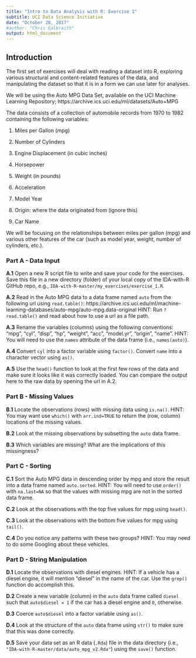 ```yaml
---
title: "Intro to Data Analysis with R: Exercise 1"
subtitle: UCI Data Science Initiative
date: "October 20, 2017"
#author: "Chris Galbraith"
output: html_document
---
```


## Introduction

The first set of exercises will deal with reading a dataset into R, exploring various structural and content-related features of the data, and manipulating the dataset so that it is in a form we can use later for analyses. 

We will be using the Auto MPG Data Set, available on the UCI Machine Learning Repository; https://archive.ics.uci.edu/ml/datasets/Auto+MPG

The data consists of a collection of automobile records from 1970 to 1982 containing the following variables:

1. Miles per Gallon (mpg) 

2. Number of Cylinders

3. Engine Displacement (in cubic inches)

4. Horsepower

5. Weight (in pounds) 

6. Acceleration

7. Model Year

8. Origin: where the data originated from (ignore this)

9. Car Name

We will be focusing on the relationships between miles per gallon (mpg) and various other features of the car (such as model year, weight, number of cylinders, etc.). 


### Part A - Data Input
**A.1** Open a new R script file to write and save your code for the exercises. Save this file in a new directory (folder) of your local copy of the IDA-with-R GitHub repo, e.g., ```IDA-with-R-master/my_exercises/exercise_1.R```.

**A.2** Read in the Auto MPG data to a data frame named ```auto``` from the following url using ```read.table()```:  https://archive.ics.uci.edu/ml/machine-learning-databases/auto-mpg/auto-mpg.data-original HINT: Run ```?read.table()``` and read about how to use a url as a file path.

**A.3** Rename the variables (columns) using the following conventions: "mpg", "cyl", "disp", "hp", "weight", "acc", "model.yr", "origin", "name". HINT: You will need to use the ```names``` attribute of the data frame (i.e., ```names(auto)```).

**A.4** Convert ```cyl``` into a factor variable using ```factor()```. Convert ```name``` into a character vector using ```as()```.

**A.5** Use the ```head()``` function to look at the first few rows of the data and make sure it looks like it was correctly loaded. You can compare the output here to the raw data by opening the url in A.2.


### Part B - Missing Values
**B.1** Locate the observations (rows) with missing data using ```is.na()```. HINT: You may want use ```which()``` with ```arr.ind=TRUE``` to return the (row, column) locations of the missing values.

**B.2** Look at the missing observations by subsetting the ```auto``` data frame.

**B.3** Which variables are missing? What are the implications of this missingness? 


### Part C - Sorting
**C.1** Sort the Auto MPG data in descending order by mpg and store the result into a data frame named ```auto.sorted```. HINT: You will need to use ```order()``` with ```na.last=NA``` so that the values with missing mpg are not in the sorted data frame.

**C.2** Look at the observations with the top five values for mpg using ```head()```. 

**C.3** Look at the observations with the bottom five values for mpg using ```tail()```.

**C.4** Do you notice any patterns with these two groups? HINT: You may need to do some Googling about these vehicles. 


### Part D - String Manipulation
**D.1** Locate the observations with diesel engines. HINT: If a vehicle has a diesel engine, it will mention "diesel" in the name of the car. Use the ```grep()``` function do accomplish this.

**D.2** Create a new variable (column) in the ```auto``` data frame called ```diesel``` such that ```auto$diesel = 1``` if the car has a diesel engine and ```0```, otherwise.

**D.3** Coerce ```auto$diesel``` into a factor variable using ```as()```.

**D.4** Look at the structure of the ```auto``` data frame using ```str()``` to make sure that this was done correctly.

**D.5** Save your data set as an R data (```.Rda```) file in the data directory (i.e.,  ```"IDA-with-R-master/data/auto_mpg_v2.Rda"```) using the ```save()``` function.
